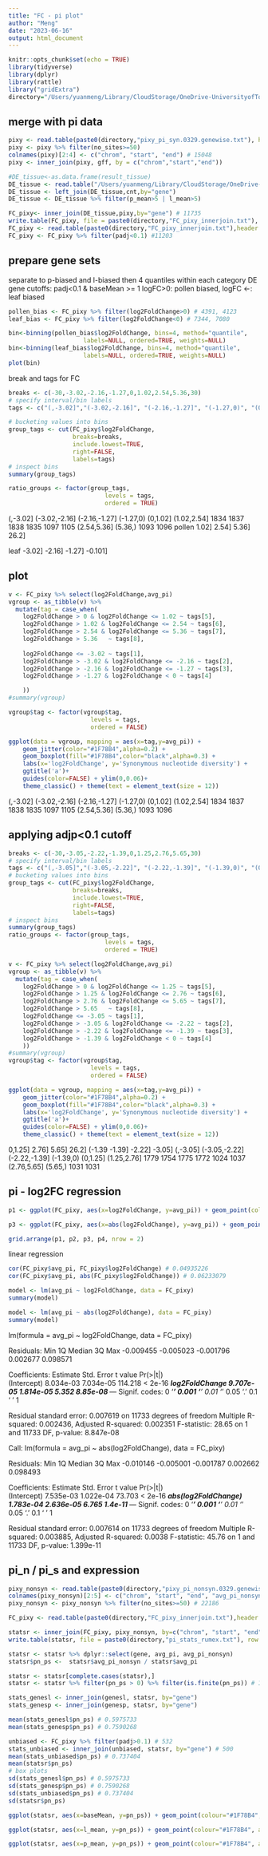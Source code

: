```yaml
---
title: "FC - pi plot"
author: "Meng"
date: "2023-06-16"
output: html_document
---
```


```r
knitr::opts_chunk$set(echo = TRUE)
library(tidyverse)
library(dplyr)
library(rattle)
library("gridExtra")
directory="/Users/yuanmeng/Library/CloudStorage/OneDrive-UniversityofToronto/Manuscripts/rumex_haploid_sel/pixy/"
```
## merge with pi data
```r
pixy <- read.table(paste0(directory,"pixy_pi_syn.0329.genewise.txt"), header=TRUE) 
pixy <- pixy %>% filter(no_sites>=50) 
colnames(pixy)[2:4] <- c("chrom", "start", "end") # 15048
pixy <- inner_join(pixy, gff, by = c("chrom","start","end"))

#DE_tissue<-as.data.frame(result_tissue)
DE_tissue <- read.table("/Users/yuanmeng/Library/CloudStorage/OneDrive-UniversityofToronto/Manuscripts/rumex_haploid_sel/deseq2/result_tissue_full.txt", header=T)
DE_tissue <- left_join(DE_tissue,cnt,by="gene")
DE_tissue <- DE_tissue %>% filter(p_mean>5 | l_mean>5)

FC_pixy<- inner_join(DE_tissue,pixy,by="gene") # 11735
write.table(FC_pixy, file = paste0(directory,"FC_pixy_innerjoin.txt"), row.names = FALSE, quote = FALSE)
FC_pixy <- read.table(paste0(directory,"FC_pixy_innerjoin.txt"),header = TRUE)
FC_pixy <- FC_pixy %>% filter(padj<0.1) #11203
```


## prepare gene sets
separate to p-biased and l-biased
then 4 quantiles within each category
DE gene cutoffs: padj<0.1 & baseMean >= 1
logFC>0: pollen biased, logFC <-: leaf biased
```r
pollen_bias <- FC_pixy %>% filter(log2FoldChange>0) # 4391, 4123
leaf_bias <- FC_pixy %>% filter(log2FoldChange<0) # 7344, 7080

bin<-binning(pollen_bias$log2FoldChange, bins=4, method="quantile",
                     labels=NULL, ordered=TRUE, weights=NULL)
bin<-binning(leaf_bias$log2FoldChange, bins=4, method="quantile",
                     labels=NULL, ordered=TRUE, weights=NULL)
plot(bin)
```

break and tags for FC
```r
breaks <- c(-30,-3.02,-2.16,-1.27,0,1.02,2.54,5.36,30)
# specify interval/bin labels
tags <- c("(,-3.02]","(-3.02,-2.16]", "(-2.16,-1.27]", "(-1.27,0)", "(0,1.02]", "(1.02,2.54]","(2.54,5.36]", "(5.36,)")

# bucketing values into bins
group_tags <- cut(FC_pixy$log2FoldChange, 
                  breaks=breaks, 
                  include.lowest=TRUE, 
                  right=FALSE, 
                  labels=tags)
# inspect bins
summary(group_tags)

ratio_groups <- factor(group_tags, 
                           levels = tags,
                           ordered = TRUE)
```
(,-3.02] (-3.02,-2.16] (-2.16,-1.27]     (-1.27,0)      (0,1.02]   (1.02,2.54] 
         1834          1837          1838          1835          1097          1105 
  (2.54,5.36]       (5.36,) 
         1093          1096 
pollen
1.02]
2.54]
5.36]
26.2]

leaf
-3.02]
-2.16]
-1.27]
-0.101]




## plot
```r
v <- FC_pixy %>% select(log2FoldChange,avg_pi) 
vgroup <- as_tibble(v) %>% 
  mutate(tag = case_when(
    log2FoldChange > 0 & log2FoldChange <= 1.02 ~ tags[5],
    log2FoldChange > 1.02 & log2FoldChange <= 2.54 ~ tags[6],
    log2FoldChange > 2.54 & log2FoldChange <= 5.36 ~ tags[7],
    log2FoldChange > 5.36   ~ tags[8],
    
    log2FoldChange <= -3.02 ~ tags[1],
    log2FoldChange > -3.02 & log2FoldChange <= -2.16 ~ tags[2],
    log2FoldChange > -2.16 & log2FoldChange <= -1.27 ~ tags[3],
    log2FoldChange > -1.27 & log2FoldChange < 0 ~ tags[4]

    ))
#summary(vgroup)

vgroup$tag <- factor(vgroup$tag,
                       levels = tags,
                       ordered = FALSE)

ggplot(data = vgroup, mapping = aes(x=tag,y=avg_pi)) + 
    geom_jitter(color="#1F78B4",alpha=0.2) +
    geom_boxplot(fill="#1F78B4",color="black",alpha=0.3) + 
    labs(x='log2FoldChange', y='Synonymous nucleotide diversity') +
    ggtitle('a')+
    guides(color=FALSE) + ylim(0,0.06)+
    theme_classic() + theme(text = element_text(size = 12))

```
 (,-3.02] (-3.02,-2.16] (-2.16,-1.27]     (-1.27,0)      (0,1.02]   (1.02,2.54] 
         1834          1837          1838          1835          1097          1105 
  (2.54,5.36]       (5.36,) 
         1093          1096 


## applying adjp<0.1 cutoff
```r
breaks <- c(-30,-3.05,-2.22,-1.39,0,1.25,2.76,5.65,30)
# specify interval/bin labels
tags <- c("(,-3.05]","(-3.05,-2.22]", "(-2.22,-1.39]", "(-1.39,0)", "(0,1.25]", "(1.25,2.76]","(2.76,5.65]", "(5.65,)")
# bucketing values into bins
group_tags <- cut(FC_pixy$log2FoldChange, 
                  breaks=breaks, 
                  include.lowest=TRUE, 
                  right=FALSE, 
                  labels=tags)
# inspect bins
summary(group_tags)
ratio_groups <- factor(group_tags, 
                           levels = tags,
                           ordered = TRUE)

v <- FC_pixy %>% select(log2FoldChange,avg_pi) 
vgroup <- as_tibble(v) %>% 
  mutate(tag = case_when(
    log2FoldChange > 0 & log2FoldChange <= 1.25 ~ tags[5],
    log2FoldChange > 1.25 & log2FoldChange <= 2.76 ~ tags[6],
    log2FoldChange > 2.76 & log2FoldChange <= 5.65 ~ tags[7],
    log2FoldChange > 5.65   ~ tags[8],
    log2FoldChange <= -3.05 ~ tags[1],
    log2FoldChange > -3.05 & log2FoldChange <= -2.22 ~ tags[2],
    log2FoldChange > -2.22 & log2FoldChange <= -1.39 ~ tags[3],
    log2FoldChange > -1.39 & log2FoldChange < 0 ~ tags[4]
    ))
#summary(vgroup)
vgroup$tag <- factor(vgroup$tag,
                       levels = tags,
                       ordered = FALSE)

ggplot(data = vgroup, mapping = aes(x=tag,y=avg_pi)) + 
    geom_jitter(color="#1F78B4",alpha=0.2) +
    geom_boxplot(fill="#1F78B4",color="black",alpha=0.3) + 
    labs(x='log2FoldChange', y='Synonymous nucleotide diversity') +
    ggtitle('a')+
    guides(color=FALSE) + ylim(0,0.06)+
    theme_classic() + theme(text = element_text(size = 12))
```
0,1.25]
2.76]
5.65]
26.2]
(-1.39
-1.39]
-2.22]
-3.05]
(,-3.05] (-3.05,-2.22] (-2.22,-1.39]     (-1.39,0)      (0,1.25]   (1.25,2.76] 
         1779          1754          1775          1772          1024          1037 
  (2.76,5.65]       (5.65,) 
         1031          1031 



## pi - log2FC regression 
```r
p1 <- ggplot(FC_pixy, aes(x=log2FoldChange, y=avg_pi)) + geom_point(colour="#1F78B4", alpha=0.2) + geom_smooth(color="black", method = lm) + theme_classic() + theme(text = element_text(size = 10))+ labs(x='log2FoldChange', y='nucleotide diversity (syn)') + ggtitle('a')

p3 <- ggplot(FC_pixy, aes(x=abs(log2FoldChange), y=avg_pi)) + geom_point(colour="#1F78B4", alpha=0.2) + geom_smooth(color="black", method = lm) + theme_classic() + theme(text = element_text(size = 10))+ labs(x='abs(log2FoldChange)', y='nucleotide diversity (syn)') + ggtitle('c')

grid.arrange(p1, p2, p3, p4, nrow = 2)
```

linear regression
```r
cor(FC_pixy$avg_pi, FC_pixy$log2FoldChange) # 0.04935226
cor(FC_pixy$avg_pi, abs(FC_pixy$log2FoldChange)) # 0.06233079

model <- lm(avg_pi ~ log2FoldChange, data = FC_pixy)
summary(model)

model <- lm(avg_pi ~ abs(log2FoldChange), data = FC_pixy)
summary(model)
```

lm(formula = avg_pi ~ log2FoldChange, data = FC_pixy)

Residuals:
      Min        1Q    Median        3Q       Max 
-0.009455 -0.005023 -0.001796  0.002677  0.098571 

Coefficients:
                Estimate Std. Error t value Pr(>|t|)    
(Intercept)    8.034e-03  7.034e-05 114.218  < 2e-16 ***
log2FoldChange 9.707e-05  1.814e-05   5.352 8.85e-08 ***
---
Signif. codes:  0 ‘***’ 0.001 ‘**’ 0.01 ‘*’ 0.05 ‘.’ 0.1 ‘ ’ 1

Residual standard error: 0.007619 on 11733 degrees of freedom
Multiple R-squared:  0.002436,	Adjusted R-squared:  0.002351 
F-statistic: 28.65 on 1 and 11733 DF,  p-value: 8.847e-08

Call:
lm(formula = avg_pi ~ abs(log2FoldChange), data = FC_pixy)

Residuals:
      Min        1Q    Median        3Q       Max 
-0.010146 -0.005001 -0.001787  0.002662  0.098493 

Coefficients:
                     Estimate Std. Error t value Pr(>|t|)    
(Intercept)         7.535e-03  1.022e-04  73.703  < 2e-16 ***
abs(log2FoldChange) 1.783e-04  2.636e-05   6.765  1.4e-11 ***
---
Signif. codes:  0 ‘***’ 0.001 ‘**’ 0.01 ‘*’ 0.05 ‘.’ 0.1 ‘ ’ 1

Residual standard error: 0.007614 on 11733 degrees of freedom
Multiple R-squared:  0.003885,	Adjusted R-squared:  0.0038 
F-statistic: 45.76 on 1 and 11733 DF,  p-value: 1.399e-11

## pi_n / pi_s and expression
```r
pixy_nonsyn <- read.table(paste0(directory,"pixy_pi_nonsyn.0329.genewise.txt"), header=TRUE) #27026
colnames(pixy_nonsyn)[2:5] <- c("chrom", "start", "end", "avg_pi_nonsyn")
pixy_nonsyn <- pixy_nonsyn %>% filter(no_sites>=50) # 22186

FC_pixy <- read.table(paste0(directory,"FC_pixy_innerjoin.txt"),header = TRUE) #11735

statsr <- inner_join(FC_pixy, pixy_nonsyn, by=c("chrom", "start", "end")) # 11734
write.table(statsr, file = paste0(directory,"pi_stats_rumex.txt"), row.names = FALSE, quote = FALSE)

statsr <- statsr %>% dplyr::select(gene, avg_pi, avg_pi_nonsyn)
statsr$pn_ps <-  statsr$avg_pi_nonsyn / statsr$avg_pi

statsr <- statsr[complete.cases(statsr),]
statsr <- statsr %>% filter(pn_ps > 0) %>% filter(is.finite(pn_ps)) # 10834

stats_genesl <- inner_join(genesl, statsr, by="gene")
stats_genesp <- inner_join(genesp, statsr, by="gene")

mean(stats_genesl$pn_ps) # 0.5975733
mean(stats_genesp$pn_ps) # 0.7590268

unbiased <- FC_pixy %>% filter(padj>0.1) # 532
stats_unbiased <- inner_join(unbiased, statsr, by="gene") # 500
mean(stats_unbiased$pn_ps) # 0.737404
mean(statsr$pn_ps)
# box plots
sd(stats_genesl$pn_ps) # 0.5975733
sd(stats_genesp$pn_ps) # 0.7590268
sd(stats_unbiased$pn_ps) # 0.737404
sd(statsr$pn_ps)

```


```r
ggplot(statsr, aes(x=baseMean, y=pn_ps)) + geom_point(colour="#1F78B4", alpha=0.2) + geom_smooth(color="black") + theme_classic() + theme(text = element_text(size = 10)) + xlim(0,1000)

ggplot(statsr, aes(x=l_mean, y=pn_ps)) + geom_point(colour="#1F78B4", alpha=0.2) + geom_smooth(color="black") + theme_classic() + theme(text = element_text(size = 10)) + xlim(0,1000)

ggplot(statsr, aes(x=p_mean, y=pn_ps)) + geom_point(colour="#1F78B4", alpha=0.2) + geom_smooth(color="black") + theme_classic() + theme(text = element_text(size = 10)) + xlim(0,1000)
```



